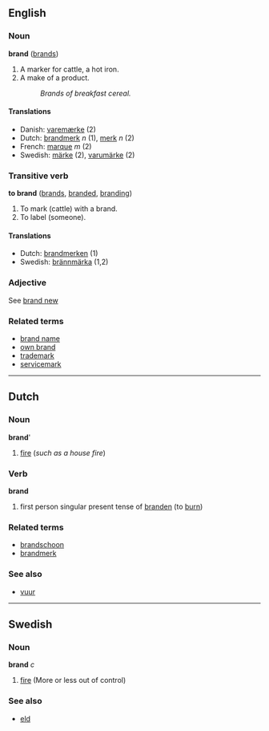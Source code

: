 ==English==
===Noun===
'''brand''' ([[brands]])

#A marker for cattle, a hot iron.
#A make of a product.
#:''Brands of breakfast cereal.''

====Translations====
*Danish: [[varemærke]] (2)
*Dutch: [[brandmerk]] ''n'' (1), [[merk]] ''n'' (2)
*French: [[marque]] ''m'' (2)
*Swedish: [[märke]] (2), [[varumärke]] (2)

===Transitive verb===
'''to brand''' ([[brands]], [[branded]], [[branding]])

#To mark (cattle) with a brand.
#To label (someone).

====Translations====
*Dutch: [[brandmerken]] (1)
*Swedish: [[brännmärka]] (1,2)

===Adjective===
See [[brand new]]
===Related terms===
*[[brand name]] <!-- *[[brand new]] not related - comes from "bran new" -->
*[[own brand]]
*[[trademark]]
*[[servicemark]]

----

==Dutch==
===Noun===
'''brand''''

# [[fire]] (''such as a house fire'')

===Verb===
'''brand'''

# first person singular present tense of [[branden]] (to [[burn]])

===Related terms===
*[[brandschoon]]
*[[brandmerk]]

===See also===
*[[vuur]]
----
==Swedish==
===Noun===
'''brand''' ''c''

#[[fire]] (More or less out of control)

===See also===
*[[eld]]